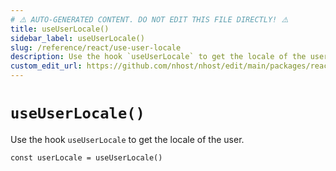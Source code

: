 ```yaml
---
# ⚠️ AUTO-GENERATED CONTENT. DO NOT EDIT THIS FILE DIRECTLY! ⚠️
title: useUserLocale()
sidebar_label: useUserLocale()
slug: /reference/react/use-user-locale
description: Use the hook `useUserLocale` to get the locale of the user.
custom_edit_url: https://github.com/nhost/nhost/edit/main/packages/react/src/hooks/user.ts#L441
---
```


# `useUserLocale()`

Use the hook `useUserLocale` to get the locale of the user.

```tsx
const userLocale = useUserLocale()
```
